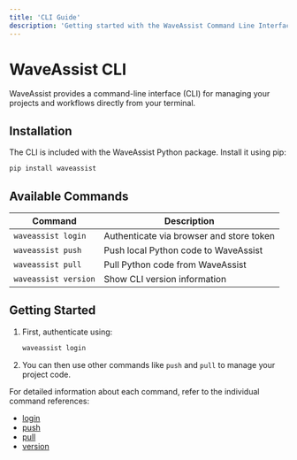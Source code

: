 ```yaml
---
title: 'CLI Guide'
description: 'Getting started with the WaveAssist Command Line Interface'
---
```


# WaveAssist CLI

WaveAssist provides a command-line interface (CLI) for managing your projects and workflows directly from your terminal.

## Installation

The CLI is included with the WaveAssist Python package. Install it using pip:

```bash
pip install waveassist
```

## Available Commands

| Command | Description |
|---------|-------------|
| `waveassist login` | Authenticate via browser and store token |
| `waveassist push` | Push local Python code to WaveAssist |
| `waveassist pull` | Pull Python code from WaveAssist |
| `waveassist version` | Show CLI version information |

## Getting Started

1. First, authenticate using:
   ```bash
   waveassist login
   ```

2. You can then use other commands like `push` and `pull` to manage your project code.

For detailed information about each command, refer to the individual command references:
- [login](/api-reference/cli/login)
- [push](/api-reference/cli/push)
- [pull](/api-reference/cli/pull)
- [version](/api-reference/cli/version)
